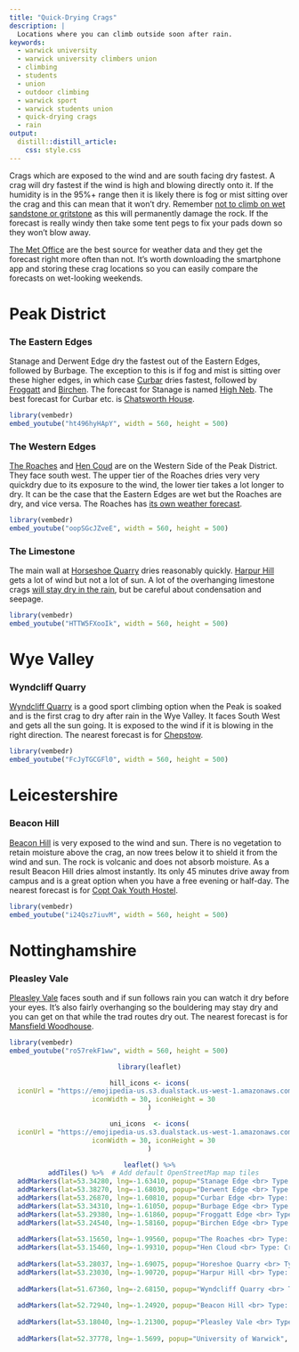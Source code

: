 ```yaml
---
title: "Quick-Drying Crags"
description: | 
  Locations where you can climb outside soon after rain.
keywords:
  - warwick university
  - warwick university climbers union
  - climbing
  - students
  - union
  - outdoor climbing
  - warwick sport
  - warwick students union
  - quick-drying crags
  - rain
output: 
  distill::distill_article:
    css: style.css
---
```


Crags which are exposed to the wind and are south facing dry fastest. A crag will dry fastest if the wind is high and blowing directly onto it. If the humidity is in the 95%+ range then it is likely there is fog or mist sitting over the crag and this can mean that it won't dry. Remember [not to climb on wet sandstone or gritstone](https://www.ukclimbing.com/articles/skills/series/respecttherock/chalk_use-9892) as this will permanently damage the rock. If the forecast is really windy then take some tent pegs to fix your pads down so they won't blow away.

[The Met Office](https://www.metoffice.gov.uk/) are the best source for weather data and they get the forecast right more often than not. It's worth downloading the smartphone app and storing these crag locations so you can easily compare the forecasts on wet-looking weekends.

# Peak District
### The Eastern Edges
Stanage and Derwent Edge dry the fastest out of the Eastern Edges, followed by Burbage. The exception to this is if fog and mist is sitting over these higher edges, in which case [Curbar](https://www.ukclimbing.com/logbook/crag.php?id=21) dries fastest, followed by [Froggatt](https://www.ukclimbing.com/logbook/crags/froggatt_edge_derbyshire-22) and [Birchen](https://www.ukclimbing.com/logbook/crags/birchen_edge-94). The forecast for Stanage is named [High Neb](https://www.metoffice.gov.uk/weather/forecast/gcqzd69kf). The best forecast for Curbar etc. is [Chatsworth House](https://www.metoffice.gov.uk/weather/forecast/gcqyg6gsh).

```r
library(vembedr)
embed_youtube("ht496hyHApY", width = 560, height = 500)
```

### The Western Edges
[The Roaches](https://www.ukclimbing.com/logbook/crags/roaches_upper_tier-797) and [Hen Coud](https://www.ukclimbing.com/logbook/crag.php?id=899#maps) are on the Western Side of the Peak District. They face south west. The upper tier of the Roaches dries very very quickdry due to its exposure to the wind, the lower tier takes a lot longer to dry. It can be the case that the Eastern Edges are wet but the Roaches are dry, and vice versa. The Roaches has [its own weather forecast](https://www.metoffice.gov.uk/weather/forecast/gcqw6rxvc).

```r
library(vembedr)
embed_youtube("oopSGcJZveE", width = 560, height = 500)
```

### The Limestone
The main wall at [Horseshoe Quarry](https://www.ukclimbing.com/logbook/crags/horseshoe_quarry-148) dries reasonably quickly. [Harpur Hill](https://www.ukclimbing.com/logbook/crags/harpur_hill_quarry-956) gets a lot of wind but not a lot of sun. A lot of the overhanging limestone crags [will stay dry in the rain](weatherproof_crags.html), but be careful about condensation and seepage.

```r
library(vembedr)
embed_youtube("HTTW5FXooIk", width = 560, height = 500)
```

# Wye Valley
### Wyndcliff Quarry
[Wyndcliff Quarry](https://www.ukclimbing.com/logbook/crags/wyndcliff_quarry-2731) is a good sport climbing option when the Peak is soaked and is the first crag to dry after rain in the Wye Valley. It faces South West and gets all the sun going. It is exposed to the wind if it is blowing in the right direction. The nearest forecast is for [Chepstow](https://www.metoffice.gov.uk/weather/forecast/gcnjg1jby).

```r
library(vembedr)
embed_youtube("FcJyTGCGFl0", width = 560, height = 500)
```

# Leicestershire
### Beacon Hill
[Beacon Hill](https://www.ukclimbing.com/logbook/crags/beacon_hill_leicestershire-1170) is very exposed to the wind and sun. There is no vegetation to retain moisture above the crag, an now trees below it to shield it from the wind and sun. The rock is volcanic and does not absorb moisture. As a result Beacon Hill dries almost instantly. Its only 45 minutes drive away from campus and is a great option when you have a free evening or half-day. The nearest forecast is for [Copt Oak Youth Hostel](https://www.metoffice.gov.uk/weather/forecast/gcr5fgdhm).

```r
library(vembedr)
embed_youtube("i24Qsz7iuvM", width = 560, height = 500)
```

# Nottinghamshire
### Pleasley Vale
[Pleasley Vale](https://www.ukclimbing.com/logbook/crags/pleasley_vale-1378) faces south and if sun follows rain you can watch it dry before your eyes. It's also fairly overhanging so the bouldering may stay dry and you can get on that while the trad routes dry out. The nearest forecast is for [Mansfield Woodhouse](https://www.metoffice.gov.uk/weather/forecast/gcrnkywg8).

```r
library(vembedr)
embed_youtube("ro57rekF1ww", width = 560, height = 500)
```


<center>
```r
library(leaflet)

hill_icons <- icons(
  iconUrl = "https://emojipedia-us.s3.dualstack.us-west-1.amazonaws.com/thumbs/120/twitter/259/mountain_26f0.png",
  iconWidth = 30, iconHeight = 30
)

uni_icons  <- icons(
  iconUrl = "https://emojipedia-us.s3.dualstack.us-west-1.amazonaws.com/thumbs/120/joypixels/257/graduation-cap_1f393.png",
  iconWidth = 30, iconHeight = 30
)

leaflet() %>%
  addTiles() %>%  # Add default OpenStreetMap map tiles
  addMarkers(lat=53.34280, lng=-1.63410, popup="Stanage Edge <br> Type: Crag <br> Rocktype: Gritstone", icon = hill_icons) %>%
  addMarkers(lat=53.38270, lng=-1.68030, popup="Derwent Edge <br> Type: Crag <br> Rocktype: Gritstone", icon = hill_icons) %>%
  addMarkers(lat=53.26870, lng=-1.60810, popup="Curbar Edge <br> Type: Crag <br> Rocktype: Gritstone", icon = hill_icons) %>%
  addMarkers(lat=53.34310, lng=-1.61050, popup="Burbage Edge <br> Type: Crag <br> Rocktype: Gritstone", icon = hill_icons) %>%
  addMarkers(lat=53.29380, lng=-1.61860, popup="Froggatt Edge <br> Type: Crag <br> Rocktype: Gritstone", icon = hill_icons) %>%
  addMarkers(lat=53.24540, lng=-1.58160, popup="Birchen Edge <br> Type: Crag <br> Rocktype: Gritstone", icon = hill_icons) %>%
  
  addMarkers(lat=53.15650, lng=-1.99560, popup="The Roaches <br> Type: Crag <br> Rocktype: Gritstone", icon = hill_icons) %>%
  addMarkers(lat=53.15460, lng=-1.99310, popup="Hen Cloud <br> Type: Crag <br> Rocktype: Gritstone", icon = hill_icons) %>%
  
  addMarkers(lat=53.28037, lng=-1.69075, popup="Horeshoe Quarry <br> Type: Crag <br> Rocktype: Limestone", icon = hill_icons) %>%
  addMarkers(lat=53.23030, lng=-1.90720, popup="Harpur Hill <br> Type: Crag <br> Rocktype: Limestone", icon = hill_icons) %>%
  
  addMarkers(lat=51.67360, lng=-2.68150, popup="Wyndcliff Quarry <br> Type: Crag <br> Rocktype: Limestone", icon = hill_icons) %>%
  
  addMarkers(lat=52.72940, lng=-1.24920, popup="Beacon Hill <br> Type: Crag <br> Rocktype: Hornstone", icon = hill_icons) %>%
  
  addMarkers(lat=53.18040, lng=-1.21300, popup="Pleasley Vale <br> Type: Crag <br> Rocktype: Limestone", icon = hill_icons) %>%
  
  addMarkers(lat=52.37778, lng=-1.5699, popup="University of Warwick", icon = uni_icons)

```
</center>